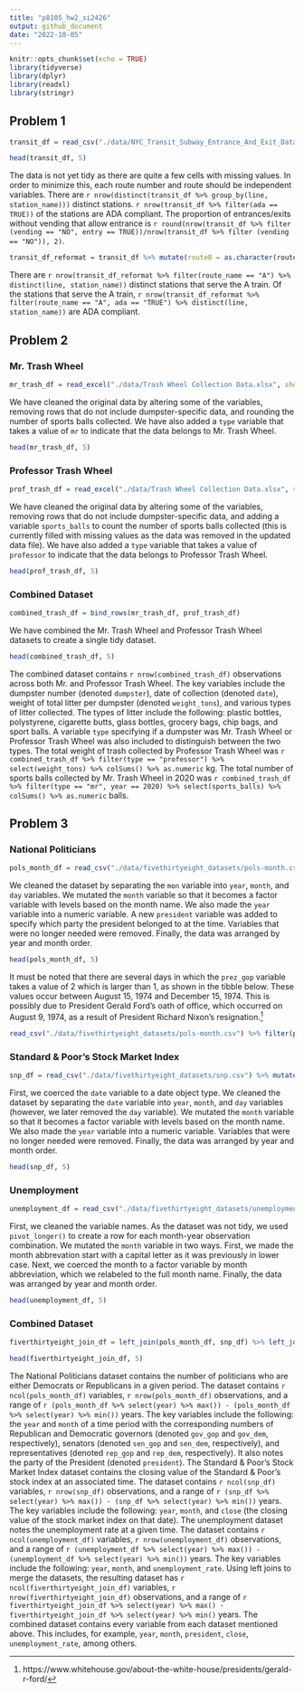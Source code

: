 ```yaml
---
title: "p8105_hw2_si2426"
output: github_document
date: "2022-10-05"
---
```


```r
knitr::opts_chunk$set(echo = TRUE)
library(tidyverse)
library(dplyr)
library(readxl)
library(stringr)
```

## Problem 1

```r
transit_df = read_csv("./data/NYC_Transit_Subway_Entrance_And_Exit_Data.csv") %>% janitor::clean_names() %>% select(line, station_name, station_latitude, station_longitude, route1:route11, entrance_type, entry, vending, ada) %>% mutate(entry = recode(entry, "YES" = TRUE, NO = FALSE))
```

```r
head(transit_df, 5)
```

The data is not yet tidy as there are quite a few cells with missing values. In order to minimize this, each route number and route should be independent variables.
There are `r nrow(distinct(transit_df %>% group_by(line, station_name)))` distinct stations. `r nrow(transit_df %>% filter(ada == TRUE))` of the stations are ADA compliant. The proportion of entrances/exits without vending that allow entrance is `r round(nrow(transit_df %>% filter (vending == "NO", entry == TRUE))/nrow(transit_df %>% filter (vending == "NO")), 2)`.

```r
transit_df_reformat = transit_df %>% mutate(route8 = as.character(route8), route9 = as.character(route9), route10 = as.character(route10), route11 = as.character(route11)) %>% pivot_longer(route1:route11, names_to = "route_number", values_to = "route_name")
```

There are `r nrow(transit_df_reformat %>% filter(route_name == "A") %>% distinct(line, station_name))` distinct stations that serve the A train. Of the stations that serve the A train, `r nrow(transit_df_reformat %>% filter(route_name == "A", ada == "TRUE") %>% distinct(line, station_name))` are ADA compliant.


## Problem 2

### Mr. Trash Wheel
```r
mr_trash_df = read_excel("./data/Trash Wheel Collection Data.xlsx", sheet = "Mr. Trash Wheel", range = cell_cols(c("A:N"))) %>% janitor::clean_names() %>% drop_na(dumpster) %>% mutate(sports_balls = as.integer(round(sports_balls))) %>% mutate(dumpster = as.numeric(dumpster)) %>% mutate(type = "mr") %>% mutate(year = as.numeric(year))
```
We have cleaned the original data by altering some of the variables, removing rows that do not include dumpster-specific data, and rounding the number of sports balls collected. We have also added a `type` variable that takes a value of `mr` to indicate that the data belongs to Mr. Trash Wheel.

```r
head(mr_trash_df, 5)
```

### Professor Trash Wheel
```r
prof_trash_df = read_excel("./data/Trash Wheel Collection Data.xlsx", sheet = "Professor Trash Wheel", range = cell_cols(c("A:M"))) %>% janitor::clean_names() %>% drop_na(dumpster) %>% mutate(sports_balls = as.integer(NA)) %>% mutate(type = "professor") %>% relocate(sports_balls, .before = homes_powered)
```
We have cleaned the original data by altering some of the variables, removing rows that do not include dumpster-specific data, and adding a variable `sports_balls` to count the number of sports balls collected (this is currently filled with missing values as the data was removed in the updated data file). We have also added a `type` variable that takes a value of `professor` to indicate that the data belongs to Professor Trash Wheel.

```r
head(prof_trash_df, 5)
```

### Combined Dataset
```r
combined_trash_df = bind_rows(mr_trash_df, prof_trash_df)
```

We have combined the Mr. Trash Wheel and Professor Trash Wheel datasets to create a single tidy dataset.

```r
head(combined_trash_df, 5)
```

The combined dataset contains `r nrow(combined_trash_df)` observations across both Mr. and Professor Trash Wheel. The key variables include the dumpster number (denoted `dumpster`), date of collection (denoted `date`), weight of total litter per dumpster (denoted `weight_tons`), and various types of litter collected. The types of litter include the following: plastic bottles, polystyrene, cigarette butts, glass bottles, grocery bags, chip bags, and sport balls. A variable `type` specifying if a dumpster was Mr. Trash Wheel or Professor Trash Wheel was also included to distinguish between the two types. The total weight of trash collected by Professor Trash Wheel was `r combined_trash_df %>% filter(type == "professor") %>% select(weight_tons) %>% colSums() %>% as.numeric` kg. The total number of sports balls collected by Mr. Trash Wheel in 2020 was `r combined_trash_df %>% filter(type == "mr", year == 2020) %>% select(sports_balls) %>% colSums() %>% as.numeric` balls.


## Problem 3

### National Politicians
```r
pols_month_df = read_csv("./data/fivethirtyeight_datasets/pols-month.csv") %>% separate(col = mon, into = c("year", "month", "day")) %>% mutate(month = factor(month.name[(as.numeric(month))], levels = month.name)) %>% mutate(year = as.numeric(year)) %>% mutate(president = ifelse(prez_dem == 1, "dem", "gop")) %>% select(-c(prez_dem, prez_gop, day)) %>% arrange(year, month)
```

We cleaned the dataset by separating the `mon` variable into `year`, `month`, and `day` variables. We mutated the `month` variable so that it becomes a factor variable with levels based on the month name. We also made the `year` variable into a numeric variable. A new      `president` variable was added to specify which party the president belonged to at the time. Variables that were no longer needed were removed. Finally, the data was arranged by year and month order.

```r
head(pols_month_df, 5)
```

It must be noted that there are several days in which the `prez_gop` variable takes a value of 2 which is larger than 1, as shown in the tibble below. These values occur between August 15, 1974 and December 15, 1974. This is possibly due to President Gerald Ford's oath of office, which occurred on August 9, 1974, as a result of President Richard Nixon's resignation.^[https://www.whitehouse.gov/about-the-white-house/presidents/gerald-r-ford/]

```r
read_csv("./data/fivethirtyeight_datasets/pols-month.csv") %>% filter(prez_gop > 1 | prez_dem > 1)
```

### Standard & Poor's Stock Market Index
```r
snp_df = read_csv("./data/fivethirtyeight_datasets/snp.csv") %>% mutate(date = as.Date(date, format = "%m/%d/%y")) %>% separate(col = date, into = c("year", "month", "day")) %>% mutate(month = factor(month.name[(as.numeric(month))], levels = month.name)) %>% mutate(year = as.numeric(year)) %>% select(-c(day)) %>% arrange(year, month)
```

First, we coerced the `date` variable to a date object type. We cleaned the dataset by separating the `date` variable into `year`, `month`, and `day` variables (however, we later removed the `day` variable). We mutated the `month` variable so that it becomes a factor variable with levels based on the month name. We also made the `year` variable into a numeric variable. Variables that were no longer needed were removed. Finally, the data was arranged by year and month order.


```r
head(snp_df, 5)
```

### Unemployment
```r
unemployment_df = read_csv("./data/fivethirtyeight_datasets/unemployment.csv") %>% janitor::clean_names() %>% pivot_longer(jan:dec, names_to = "month", values_to = "unemployment_rate") %>% mutate(month = str_to_sentence(month)) %>% mutate(month = factor(month, levels = month.abb, labels = month.name)) %>% arrange(year, month)
```

First, we cleaned the variable names. As the dataset was not tidy, we used `pivot_longer()` to create a row for each month-year observation combination. We mutated the `month` variable in two ways. First, we made the month abbrevation start with a capital letter as it was previously in lower case. Next, we coerced the month to a factor variable by month abbreviation, which we relabeled to the full month name. Finally, the data was arranged by year and month order.

```r
head(unemployment_df, 5)
```

### Combined Dataset
```r
fiverthirtyeight_join_df = left_join(pols_month_df, snp_df) %>% left_join(unemployment_df)
```

```r
head(fiverthirtyeight_join_df, 5)
```

The National Politicians dataset contains the number of politicians who are either Democrats or Republicans in a given period. The dataset contains `r ncol(pols_month_df)` variables, `r nrow(pols_month_df)` observations, and a range of `r (pols_month_df %>% select(year) %>% max()) - (pols_month_df %>% select(year) %>% min())` years. The key variables include the following: the `year` and `month` of a time period with the corresponding numbers of Republican and Democratic governors (denoted `gov_gop` and `gov_dem`, respectively), senators (denoted `sen_gop` and `sen_dem`, respectively), and representatives (denoted `rep_gop` and `rep_dem`, respectively). It also notes the party of the President (denoted `president`). The Standard & Poor's Stock Market Index dataset contains the closing value of the Standard & Poor's stock index at an associated time. The dataset contains `r ncol(snp_df)` variables, `r nrow(snp_df)` observations, and a range of `r (snp_df %>% select(year) %>% max()) - (snp_df %>% select(year) %>% min())` years. The key variables include the following: `year`, `month`, and `close` (the closing value of the stock market index on that date). The unemployment dataset notes the unemployment rate at a given time. The dataset contains `r ncol(unemployment_df)` variables, `r nrow(unemployment_df)` observations, and a range of `r (unemployment_df %>% select(year) %>% max()) - (unemployment_df %>% select(year) %>% min())` years. The key variables include the following: `year`, `month`, and `unemployment_rate`. Using left joins to merge the datasets, the resulting dataset has `r ncol(fiverthirtyeight_join_df)` variables, `r nrow(fiverthirtyeight_join_df)` observations, and a range of `r fiverthirtyeight_join_df %>% select(year) %>% max() - fiverthirtyeight_join_df %>% select(year) %>% min()` years. The combined dataset contains every variable from each dataset mentioned above. This includes, for example, `year`, `month`, `president`, `close`, `unemployment_rate`, among others.






